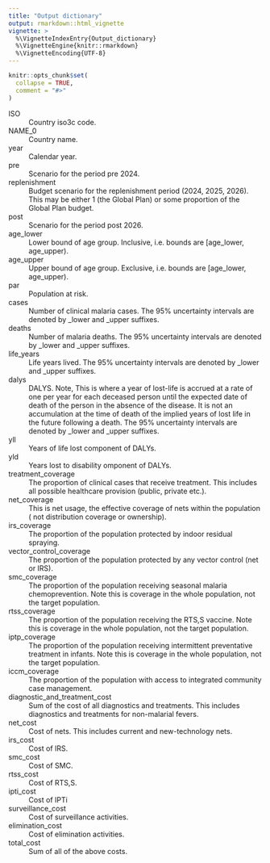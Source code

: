 ```yaml
---
title: "Output dictionary"
output: rmarkdown::html_vignette
vignette: >
  %\VignetteIndexEntry{Output_dictionary}
  %\VignetteEngine{knitr::rmarkdown}
  %\VignetteEncoding{UTF-8}
---
```


```r
knitr::opts_chunk$set(
  collapse = TRUE,
  comment = "#>"
)
```



ISO
  : Country iso3c code.
  
NAME_0
  : Country name.
  
year
  : Calendar year.

pre
  : Scenario for the period pre 2024.

replenishment
  : Budget scenario for the replenishment period (2024, 2025, 2026). This may be
  either 1 (the Global Plan) or some proportion of the Global Plan budget.
  
post
  : Scenario for the period post 2026.
  
age_lower
  : Lower bound of age group. Inclusive, i.e. bounds are [age_lower, age_upper).
  
age_upper
  : Upper bound of age group. Exclusive, i.e. bounds are [age_lower, age_upper).
  
par
  : Population at risk.
  
cases
  : Number of clinical malaria cases. The 95% uncertainty intervals are denoted by _lower and _upper suffixes.
  
deaths
  : Number of malaria deaths. The 95% uncertainty intervals are denoted by _lower and _upper suffixes.
  
life_years
  : Life years lived. The 95% uncertainty intervals are denoted by _lower and _upper suffixes.
  
dalys
  : DALYS. Note, This is where a year of lost-life is accrued at a rate of one 
  per year for each deceased person until the expected date of death of the 
  person in the absence of the disease. It is not an accumulation at the time 
  of death of the implied years of lost life in the future following a death. 
  The 95% uncertainty intervals are denoted by _lower and _upper suffixes.
  
yll
  : Years of life lost component of DALYs.
  
yld
  : Years lost to disability omponent of DALYs.
  
treatment_coverage
  : The proportion of clinical cases that receive treatment. This includes all
  possible healthcare provision (public, private etc.).
  
net_coverage
  : This is net usage, the effective coverage of nets within the population (
  not distribution coverage or ownership).
  
irs_coverage
  : The proportion of the population protected by indoor residual spraying.
  
vector_control_coverage
  : The proportion of the population protected by any vector control (net or IRS).
  
smc_coverage
  : The proportion of the population receiving seasonal malaria chemoprevention.
  Note this is coverage in the whole population, not the target population.
  
rtss_coverage
  : The proportion of the population receiving the RTS,S vaccine.
  Note this is coverage in the whole population, not the target population.
  
iptp_coverage
  : The proportion of the population receiving intermittent preventative treatment in infants.
  Note this is coverage in the whole population, not the target population.
  
iccm_coverage
  : The proportion of the population with access to integrated community case management.

diagnostic_and_treatment_cost
  : Sum of the cost of all diagnostics and treatments. This includes diagnostics
  and treatments for non-malarial fevers.
  
net_cost
  : Cost of nets. This includes current and new-technology nets.

irs_cost
  : Cost of IRS.
  
smc_cost
  : Cost of SMC.
  
rtss_cost
  : Cost of RTS,S.

ipti_cost
  : Cost of IPTi
  
surveillance_cost
  : Cost of surveillance activities.
  
elimination_cost
  : Cost of elimination activities.
  
total_cost
  :  Sum of all of the above costs.
  

